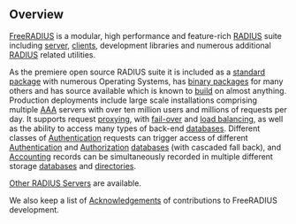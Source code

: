 ==Overview==

[[FreeRADIUS]] is a modular, high performance and feature-rich [[RADIUS]] suite including [[radiusd|server]], [[radiusclient|clients]], development libraries and numerous additional [[RADIUS]] related utilities.

As the premiere open source RADIUS suite it is included as a [[standard package]] with numerous Operating Systems, has [[binary packages]] for many others and has source available which is known to [[build]] on almost anything. Production deployments include large scale installations comprising multiple [[AAA]] servers with over ten million users and millions of requests per day. It supports request [[proxy|proxying]], with [[fail-over]] and [[load balancing]], as well as the ability to access many types of back-end [[databases]]. Different classes of [[Authentication]] requests can trigger access of different [[Authentication]] and [[Authorization]] [[databases]] (with cascaded fall back), and [[Accounting]] records can be simultaneously recorded in multiple different storage [[databases]] and [[directories]].

[[Other RADIUS Servers]] are available.

We also keep a list of [[Acknowledgements]] of contributions to FreeRADIUS development.